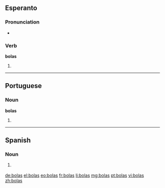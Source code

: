 ==Esperanto==

===Pronunciation===
* {{IPA|/ˈbolas/|lang=eo}}

===Verb===
'''bolas'''

# {{eo-form of|bol|as}}

----

==Portuguese==

===Noun===
'''bolas''' {{f}}

# {{pt-noun form of|[[bola]]|onlyf|pl}}

----

==Spanish==

===Noun===
{{infl|es|noun form|g=f|g2=p}}

# {{vulgar|lang=es}} {{plural of|[[bola]]|lang=Spanish|nocat=1}}

[[de:bolas]]
[[el:bolas]]
[[eo:bolas]]
[[fr:bolas]]
[[li:bolas]]
[[mg:bolas]]
[[pt:bolas]]
[[vi:bolas]]
[[zh:bolas]]